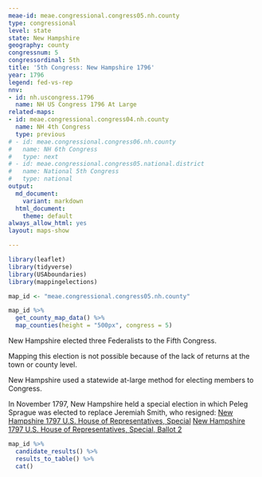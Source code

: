 ```yaml
---
meae-id: meae.congressional.congress05.nh.county
type: congressional
level: state
state: New Hampshire
geography: county
congressnum: 5
congressordinal: 5th
title: '5th Congress: New Hampshire 1796'
year: 1796
legend: fed-vs-rep
nnv:
- id: nh.uscongress.1796
  name: NH US Congress 1796 At Large
related-maps:
- id: meae.congressional.congress04.nh.county
  name: NH 4th Congress
  type: previous
# - id: meae.congressional.congress06.nh.county
#   name: NH 6th Congress
#   type: next
# - id: meae.congressional.congress05.national.district
#   name: National 5th Congress
#   type: national
output:
  md_document:
    variant: markdown
  html_document:
    theme: default
always_allow_html: yes
layout: maps-show

---
```


```r
library(leaflet)
library(tidyverse)
library(USAboundaries)
library(mappingelections)

map_id <- "meae.congressional.congress05.nh.county"
```

<div class="map">

```r
map_id %>%
  get_county_map_data() %>% 
  map_counties(height = "500px", congress = 5)
```

</div>

New Hampshire elected three Federalists to the Fifth Congress.

Mapping this election is not possible because of the lack of returns at the town or county level.
 
New Hampshire used a statewide at-large method for electing members to Congress.

In November 1797, New Hampshire held a special election in which Peleg Sprague was elected to replace Jeremiah Smith, who resigned:
[New Hampshire 1797 U.S. House of Representatives, Special](https://elections.lib.tufts.edu/catalog/tufts:nh.uscongress.special.1797)
[New Hampshire 1797 U.S. House of Representatives, Special, Ballot 2](https://elections.lib.tufts.edu/catalog/tufts:nh.uscongress.special.2.1797)

<div class="results-table">

```r
map_id %>%
  candidate_results() %>%
  results_to_table() %>%
  cat()
```

</div>
